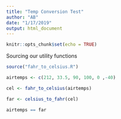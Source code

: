 ```yaml
---
title: "Temp Conversion Test"
author: "AB"
date: "1/17/2019"
output: html_document
---
```


```r
knitr::opts_chunk$set(echo = TRUE)
```

Sourcing our utility functions

```r
source("fahr_to_celsius.R")

```

```r
airtemps <- c(212, 33.5, 90, 100, 0 ,-40)

cel <- fahr_to_celsius(airtemps)

far <- celsius_to_fahr(cel)

airtemps == far

```

